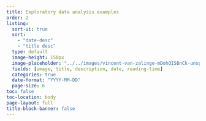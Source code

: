 ```yaml
---
title: Exploratory data analysis examples
order: 2
listing:
  sort-ui: true
  sort:
    - "date-desc"
    - "title desc"
  type: default
  image-height: 150px
  image-placeholder: "../../images/vincent-van-zalinge-mDohQISBnCk-unsplash.jpg"
  fields: [image, title, description, date, reading-time]
  categories: true
  date-format: "YYYY-MM-DD"
  page-size: 6
toc: false
toc-location: body
page-layout: full
title-block-banner: false
---
```

